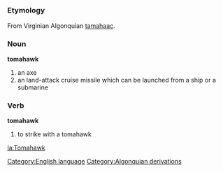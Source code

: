 {{wikipedia}}
=={{en}}==
[[Category:English language]]
===Etymology===
From Virginian Algonquian [[tamahaac]].
===Noun===
'''tomahawk'''

#an axe
#an land-attack cruise missile which can be launched from a ship or a submarine
===Verb===
'''tomahawk'''

#to strike with a tomahawk

[[la:Tomahawk]]
[[Category:Algonquian derivations]]